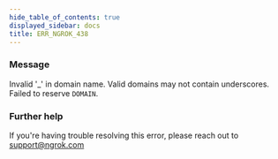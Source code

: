 ```yaml
---
hide_table_of_contents: true
displayed_sidebar: docs
title: ERR_NGROK_438
---
```




### Message

Invalid '\_' in domain name. Valid domains may not contain underscores. Failed to reserve `DOMAIN`.

<ErrorDetails error="err_ngrok_438" />

### Further help

If you're having trouble resolving this error, please reach out to [support@ngrok.com](mailto:support@ngrok.com?subject=Help%20with%20ERR_NGROK_438)
